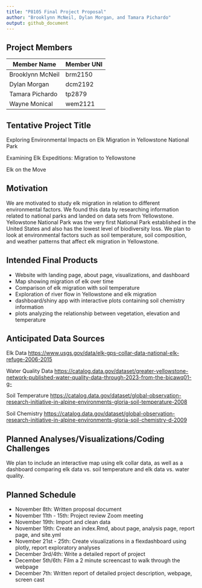 ```yaml
---
title: "P8105 Final Project Proposal"
author: "Brooklynn McNeil, Dylan Morgan, and Tamara Pichardo"
output: github_document
---
```


## Project Members

| Member Name      | Member UNI |
|------------------|------------|
| Brooklynn McNeil | brm2150    |
| Dylan Morgan     | dcm2192    |
| Tamara Pichardo  | tp2879     |
| Wayne Monical    | wem2121    |

## Tentative Project Title

Exploring Environmental Impacts on Elk Migration in Yellowstone National Park

Examining Elk Expeditions: Migration to Yellowstone

Elk on the Move

## Motivation

We are motivated to study elk migration in relation to different environmental factors. We found this data by researching information related to national parks and landed on data sets from Yellowstone. Yellowstone National Park was the very first National Park established in the United States and also has the lowest level of biodiversity loss. We plan to look at environmental factors such as soil temperature, soil composition, and weather patterns that affect elk migration in Yellowstone.

## Intended Final Products

-   Website with landing page, about page, visualizations, and dashboard
-   Map showing migration of elk over time
-   Comparison of elk migration with soil temperature
-   Exploration of river flow in Yellowstone and elk migration
-   dashboard/shiny app with interactive plots containing soil chemistry information
-   plots analyzing the relationship between vegetation, elevation and temperature

## Anticipated Data Sources

Elk Data <https://www.usgs.gov/data/elk-gps-collar-data-national-elk-refuge-2006-2015>

Water Quality Data <https://catalog.data.gov/dataset/greater-yellowstone-network-published-water-quality-data-through-2023-from-the-bicawq01-g->

Soil Temperature <https://catalog.data.gov/dataset/global-observation-research-initiative-in-alpine-environments-gloria-soil-temperature-2008>

Soil Chemistry <https://catalog.data.gov/dataset/global-observation-research-initiative-in-alpine-environments-gloria-soil-chemistry-d-2009>

## Planned Analyses/Visualizations/Coding Challenges

We plan to include an interactive map using elk collar data, as well as a dashboard comparing elk data vs. soil temperature and elk data vs. water quality.

## Planned Schedule

-   November 8th: Written proposal document
-   November 11th - 15th: Project review Zoom meeting
-   November 19th: Import and clean data
-   November 19th: Create an index.Rmd, about page, analysis page, report page, and site.yml
-   November 21st - 25th: Create visualizations in a flexdashboard using plotly, report exploratory analyses
-   December 3rd/4th: Write a detailed report of project
-   December 5th/6th: Film a 2 minute screencast to walk through the webpage
-   December 7th: Written report of detailed project description, webpage, screen cast
